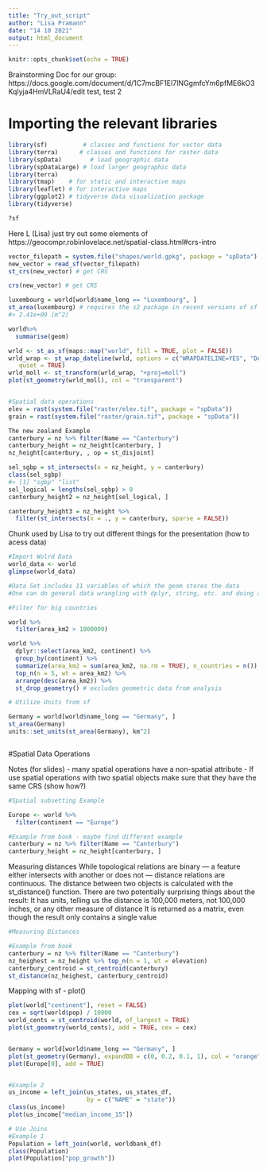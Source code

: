 ```yaml
---
title: "Try_out_script"
author: "Lisa Pramann"
date: "14 10 2021"
output: html_document
---
```


```r
knitr::opts_chunk$set(echo = TRUE)
```

Brainstorming Doc for our group: https://docs.google.com/document/d/1C7mcBF1EI7lNGgmfcYm6pfME6kO3Kqlyja4HmVLRaU4/edit
test, test 2


# Importing the relevant libraries 
```r

library(sf)          # classes and functions for vector data
library(terra)      # classes and functions for raster data
library(spData)        # load geographic data
library(spDataLarge) # load larger geographic data
library(terra)
library(tmap)    # for static and interactive maps
library(leaflet) # for interactive maps
library(ggplot2) # tidyverse data visualization package
library(tidyverse)

?sf
```


Here L (Lisa) just try out some elements of https://geocompr.robinlovelace.net/spatial-class.html#crs-intro

```r
vector_filepath = system.file("shapes/world.gpkg", package = "spData")
new_vector = read_sf(vector_filepath)
st_crs(new_vector) # get CRS

crs(new_vector) # get CRS

luxembourg = world[world$name_long == "Luxembourg", ]
st_area(luxembourg) # requires the s2 package in recent versions of sf
#> 2.41e+09 [m^2]

world%>% 
  summarise(geom)

wrld <- st_as_sf(maps::map("world", fill = TRUE, plot = FALSE))
wrld_wrap <- st_wrap_dateline(wrld, options = c("WRAPDATELINE=YES", "DATELINEOFFSET=180"),
   quiet = TRUE)
wrld_moll <- st_transform(wrld_wrap, "+proj=moll")
plot(st_geometry(wrld_moll), col = "transparent")


#Spatial data operations
elev = rast(system.file("raster/elev.tif", package = "spData"))
grain = rast(system.file("raster/grain.tif", package = "spData"))

The new zealand Example 
canterbury = nz %>% filter(Name == "Canterbury")
canterbury_height = nz_height[canterbury, ]
nz_height[canterbury, , op = st_disjoint]

sel_sgbp = st_intersects(x = nz_height, y = canterbury)
class(sel_sgbp)
#> [1] "sgbp" "list"
sel_logical = lengths(sel_sgbp) > 0
canterbury_height2 = nz_height[sel_logical, ]

canterbury_height3 = nz_height %>%
  filter(st_intersects(x = ., y = canterbury, sparse = FALSE))
```


Chunk used by Lisa to try out different things for the presentation (how to acess data)

```r
#Import Wolrd Data 
world_data <- world
glimpse(world_data)

#Data Set includes 11 variables of which the geom stores the data 
#One can do general data wrangling with dplyr, string, etc. and doing attribute data operations 

#Filter for big countries 

world %>%
  filter(area_km2 > 1000000)

world %>% 
  dplyr::select(area_km2, continent) %>% 
  group_by(continent) %>% 
  summarize(area_km2 = sum(area_km2, na.rm = TRUE), n_countries = n()) %>% 
  top_n(n = 5, wt = area_km2) %>%
  arrange(desc(area_km2)) %>%
  st_drop_geometry() # excludes geometric data from analysis 

# Utilize Units from sf 

Germany = world[world$name_long == "Germany", ]
st_area(Germany)
units::set_units(st_area(Germany), km^2)



```

#Spatial Data Operations 

Notes (for slides)
- many spatial operations have a non-spatial attribute 
- If use spatial operations with two spatial objects make sure that they have the same CRS 
(show how?)


```r
#Spatial subsetting Example

Europe <- world %>% 
  filter(continent == "Europe")

#Example from book - maybe find different example 
canterbury = nz %>% filter(Name == "Canterbury")
canterbury_height = nz_height[canterbury, ]


```


Measuring distances
While topological relations are binary — a feature either intersects with another or does not — distance relations are continuous. The distance between two objects is calculated with the st_distance() function. 
There are two potentially surprising things about the result:
It has units, telling us the distance is 100,000 meters, not 100,000 inches, or any other measure of distance
It is returned as a matrix, even though the result only contains a single value
```r
#Measuring Distances 

#Example from book 
canterbury = nz %>% filter(Name == "Canterbury")
nz_heighest = nz_height %>% top_n(n = 1, wt = elevation)
canterbury_centroid = st_centroid(canterbury)
st_distance(nz_heighest, canterbury_centroid)

```

Mapping with sf - plot()
```r
plot(world["continent"], reset = FALSE)
cex = sqrt(world$pop) / 10000
world_cents = st_centroid(world, of_largest = TRUE)
plot(st_geometry(world_cents), add = TRUE, cex = cex)


Germany = world[world$name_long == "Germany", ]
plot(st_geometry(Germany), expandBB = c(0, 0.2, 0.1, 1), col = "orange", lwd = 3)
plot(Europe[0], add = TRUE)


#Example 2
us_income = left_join(us_states, us_states_df,
                      by = c("NAME" = "state"))
class(us_income)
plot(us_income["median_income_15"])

# Use Joins
#Example 1
Population = left_join(world, worldbank_df)
class(Population)
plot(Population["pop_growth"])

```

